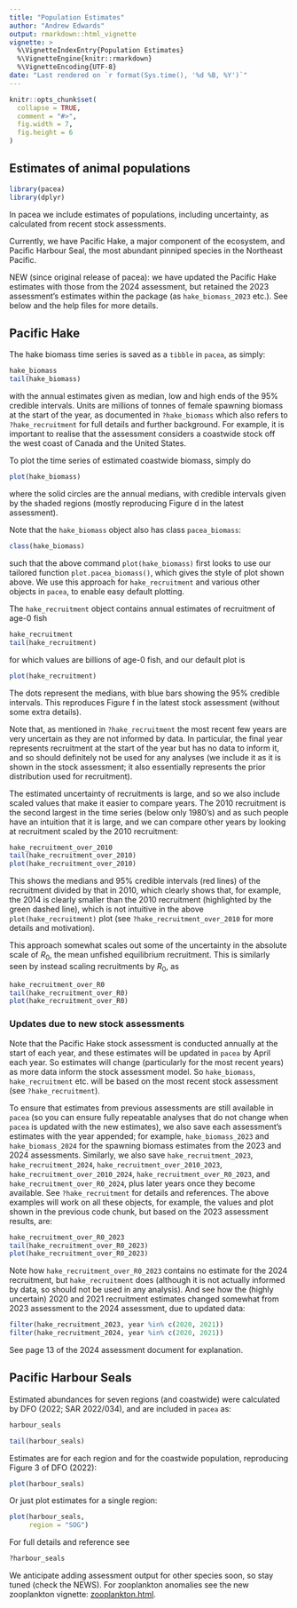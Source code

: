 ```yaml
---
title: "Population Estimates"
author: "Andrew Edwards"
output: rmarkdown::html_vignette
vignette: >
  %\VignetteIndexEntry{Population Estimates}
  %\VignetteEngine{knitr::rmarkdown}
  %\VignetteEncoding{UTF-8}
date: "Last rendered on `r format(Sys.time(), '%d %B, %Y')`"
---
```


<!-- To build either run
rmarkdown::render("populations.Rmd")
 or click the knit button in RStudio -->


```r
knitr::opts_chunk$set(
  collapse = TRUE,
  comment = "#>",
  fig.width = 7,
  fig.height = 6
)
```

## Estimates of animal populations

```r
library(pacea)
library(dplyr)
```

In pacea we include estimates of populations, including uncertainty, as calculated from recent
stock assessments.

Currently, we have Pacific Hake, a major component of the ecosystem, and Pacific Harbour Seal, the most
abundant pinniped species in the Northeast Pacific.

NEW (since original release of pacea): we have updated the Pacific Hake
estimates with those from the 2024 assessment, but retained the 2023
assessment's estimates within the package (as `hake_biomass_2023` etc.). See
below and the help files for more details.

## Pacific Hake

The hake biomass time series is saved as a `tibble` in `pacea`, as simply:
```r
hake_biomass
tail(hake_biomass)
```
with the annual estimates given as median, low and high ends of the 95% credible
intervals. Units are millions of tonnes of female spawning biomass at the start
of the year, as documented in `?hake_biomass` which also refers to
`?hake_recruitment` for full details and further background. For example, it is important to
realise that the assessment considers a coastwide stock off the west coast of
Canada and the United States.

To plot the time series of estimated coastwide biomass,
simply do
```r
plot(hake_biomass)
```

where the solid circles are the annual medians, with credible intervals given by
the shaded regions (mostly reproducing Figure d in the latest assessment).

Note that the `hake_biomass` object also has class `pacea_biomass`:
```r
class(hake_biomass)
```
such that the above command `plot(hake_biomass)` first looks to use our tailored function
`plot.pacea_biomass()`, which gives the style of plot shown above. We use this
approach for `hake_recruitment` and various other objects in `pacea`, to enable
easy default plotting.

The `hake_recruitment` object contains annual estimates of recruitment of age-0
fish
```r
hake_recruitment
tail(hake_recruitment)
```
for which values are billions of age-0 fish, and our default plot is
```r
plot(hake_recruitment)
```

The dots represent the medians, with blue bars showing the 95% credible intervals.
This reproduces Figure f in the latest stock assessment (without some extra
details).

Note that, as mentioned in `?hake_recruitment` the most recent few years are
very uncertain as they are not informed by data. In particular, the final year
represents recruitment at the start of the year but has no data to inform it,
and so should definitely not be used for any analyses (we include it as it is
shown in the stock assessment; it also essentially represents the prior distribution used for recruitment).

The estimated uncertainty of recruitments is large, and so we also include
scaled values that make it easier to compare years. The 2010 recruitment is the
second largest in the time series (below only 1980's) and as such people have an
intuition that it is large, and we can compare other years by looking at
recruitment scaled by the 2010 recruitment:
```r
hake_recruitment_over_2010
tail(hake_recruitment_over_2010)
plot(hake_recruitment_over_2010)
```

This shows the medians and 95% credible intervals (red lines) of the recruitment
divided by that in 2010, which clearly shows that, for example, the 2014 is
clearly smaller than the 2010 recruitment (highlighted by the green dashed
line), which is not intuitive in the above `plot(hake_recruitment)` plot (see
`?hake_recruitment_over_2010` for more details and motivation).

This approach
somewhat scales out some of the uncertainty in the absolute scale of $R_0$, the
mean unfished equilibrium recruitment. This is similarly seen by instead scaling
recruitments by $R_0$, as
```r
hake_recruitment_over_R0
tail(hake_recruitment_over_R0)
plot(hake_recruitment_over_R0)
```

### Updates due to new stock assessments

Note that the Pacific Hake stock assessment is conducted annually at the start of each year,
and these estimates will be updated in `pacea` by April each year. So
estimates will change (particularly for the most recent years) as more data
inform the stock assessment model. So `hake_biomass`, `hake_recruitment`
etc. will be based on the most recent stock assessment (see
`?hake_recruitment`).

To ensure that estimates from previous assessments are
still available in `pacea` (so you can ensure fully repeatable analyses that do
not change when `pacea` is updated with the new estimates), we also save each
assessment's estimates with the year appended; for example, `hake_biomass_2023`
and `hake_biomass_2024` for the spawning biomass estimates from the 2023 and
2024 assessments. Similarly, we also save `hake_recruitment_2023`,
`hake_recruitment_2024`, `hake_recruitment_over_2010_2023`,
`hake_recruitment_over_2010_2024`, `hake_recruitment_over_R0_2023`, and
`hake_recruitment_over_R0_2024`, plus later years once they become
available. See `?hake_recruitment` for details and references. The above
examples will work on all these objects, for example, the values and plot shown
in the previous code chunk, but based on the 2023 assessment results, are:
```r
hake_recruitment_over_R0_2023
tail(hake_recruitment_over_R0_2023)
plot(hake_recruitment_over_R0_2023)
```

Note how `hake_recruitment_over_R0_2023` contains no estimate for the 2024
recruitment, but `hake_recruitment` does (although it is not actually informed
by data, so should not be used in any analysis). And see how the (highly
uncertain) 2020 and 2021
recruitment estimates changed somewhat from 2023 assessment to the 2024
assessment, due to updated data:
```r
filter(hake_recruitment_2023, year %in% c(2020, 2021))
filter(hake_recruitment_2024, year %in% c(2020, 2021))
```
See page 13 of the 2024 assessment document for explanation.

## Pacific Harbour Seals

Estimated abundances for seven regions (and coastwide) were calculated by DFO
(2022; SAR 2022/034), and are included in `pacea` as:
```r
harbour_seals

tail(harbour_seals)
```
Estimates are for each region and for the coastwide population, reproducing Figure 3 of DFO (2022):

```r
plot(harbour_seals)
```

Or just plot estimates for a single region:
```r
plot(harbour_seals,
     region = "SOG")
```

For full details and reference see
```r
?harbour_seals
```

We anticipate adding assessment output for other species soon, so stay tuned
(check the NEWS). For zooplankton anomalies see the new zooplankton vignette:
[zooplankton.html](http://htmlpreview.github.io/?https://github.com/pbs-assess/pacea/blob/main/vignettes/zooplankton.html).

